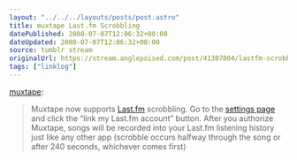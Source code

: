 ```yaml
---
layout: "../../../layouts/posts/post.astro"
title: muxtape Last.fm Scrobbling
datePublished: 2008-07-07T12:06:32+00:00
dateUpdated: 2008-07-07T12:06:32+00:00
source: tumblr stream
originalUrl: https://stream.anglepoised.com/post/41307804/lastfm-scrobbling
tags: ["linklog"]
---
```


[muxtape][1]:

> Muxtape now supports [Last.fm][2] scrobbling. Go to the [settings page][3] and click the “link my Last.fm account” button. After you authorize Muxtape, songs will be recorded into your Last.fm listening history just like any other app (scrobble occurs halfway through the song or after 240 seconds, whichever comes first)

[1]: http://muxtape.tumblr.com/post/41303699/last-fm-scrobbling
[2]: http://www.last.fm/
[3]: http://muxtape.com/settings
